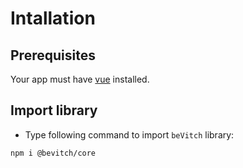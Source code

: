 
<Meta title="Getting started|Installation" />

# Intallation

## Prerequisites

Your app must have [vue](https://vuejs.org/v2/guide/installation.html) installed.

## Import library

* Type following command to import `beVitch` library:

```bash
npm i @bevitch/core
```

